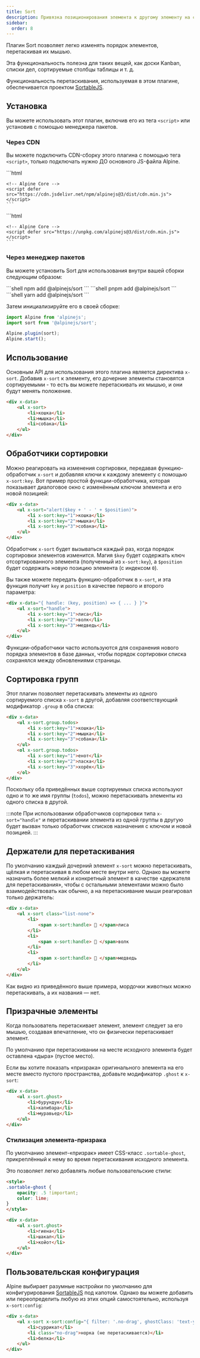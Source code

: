 ```yaml
---
title: Sort
description: Привязка позиционирования элемента к другому элементу на странице с помощью плагина для Alpine.js
sidebar:
  order: 8
---
```


Плагин Sort позволяет легко изменять порядок элементов, перетаскивая их мышью.

Эта функциональность полезна для таких вещей, как доски Kanban, списки дел, сортируемые столбцы таблицы и т. д.

Функциональность перетаскивания, используемая в этом плагине, обеспечивается проектом [SortableJS](https://github.com/SortableJS/Sortable).

## Установка

Вы можете использовать этот плагин, включив его из тега `<script>` или установив с помощью менеджера пакетов.

### Через CDN

Вы можете подключить CDN-сборку этого плагина с помощью тега `<script>`, только подключать нужно ДО основного JS-файла Alpine.

<Tabs>
  <TabItem label="jsDelivr CDN">
    ```html
    <!-- Sort Plugin -->
    <script defer src="https://cdn.jsdelivr.net/npm/@alpinejs/sort@3/dist/cdn.min.js"></script>

    <!-- Alpine Core -->
    <script defer src="https://cdn.jsdelivr.net/npm/alpinejs@3/dist/cdn.min.js"></script>
    ```
  </TabItem>
  <TabItem label="unpkg CDN">
    ```html
    <!-- Sort Plugin -->
    <script defer src="https://unpkg.com/@alpinejs/sort@latest/dist/cdn.min.js"></script>

    <!-- Alpine Core -->
    <script defer src="https://unpkg.com/alpinejs@3/dist/cdn.min.js"></script>
    ```
  </TabItem>
</Tabs>

### Через менеджер пакетов

Вы можете установить Sort для использования внутри вашей сборки следующим образом:


<Tabs>
  <TabItem label="npm">
    ```shell
    npm add @alpinejs/sort
    ```
  </TabItem>
  <TabItem label="pnpm">
    ```shell
    pnpm add @alpinejs/sort
    ```
  </TabItem>
  <TabItem label="yarn">
    ```shell
    yarn add @alpinejs/sort
    ```
  </TabItem>
</Tabs>

Затем инициализируйте его в своей сборке:

```js
import Alpine from 'alpinejs';
import sort from '@alpinejs/sort';

Alpine.plugin(sort);
Alpine.start();
```

## Использование

Основным API для использования этого плагина является директива `x-sort`. Добавив `x-sort` к элементу, его дочерние элементы становятся сортируемыми - то есть вы можете перетаскивать их мышью, и они будут менять положение.

```html live "x-sort"
<div x-data>
    <ul x-sort>
        <li>кошка</li>
        <li>мышка</li>
        <li>собака</li>
    </ul>
</div>
```

## Обработчики сортировки

Можно реагировать на изменения сортировки, передавая функцию-обработчик `x-sort` и добавляя ключи к каждому элементу с помощью `x-sort:key`. Вот пример простой функции-обработчика, которая показывает диалоговое окно с изменённым ключом элемента и его новой позицией:

```html live "x-sort:key"
<div x-data>
    <ul x-sort="alert($key + ' - ' + $position)">
        <li x-sort:key="1">кошка</li>
        <li x-sort:key="2">мышка</li>
        <li x-sort:key="3">собака</li>
    </ul>
</div>
```

Обработчик `x-sort` будет вызываться каждый раз, когда порядок сортировки элементов изменится. Магия `$key` будет содержать ключ отсортированного элемента (полученный из `x-sort:key`), а `$position` будет содержать новую позицию элемента (с индексом `0`).

Вы также можете передать функцию-обработчик в `x-sort`, и эта функция получит `key` и `position` в качестве первого и второго параметра:

```html {1}
<div x-data="{ handle: (key, position) => { ... } }">
    <ul x-sort="handle">
        <li x-sort:key="1">лиса</li>
        <li x-sort:key="2">волк</li>
        <li x-sort:key="3">медведь</li>
    </ul>
</div>
```

Функции-обработчики часто используются для сохранения нового порядка элементов в базе данных, чтобы порядок сортировки списка сохранялся между обновлениями страницы.

## Сортировка групп

Этот плагин позволяет перетаскивать элементы из одного сортируемого списка `x-sort` в другой, добавляя соответствующий модификатор `.group` в оба списка:

```html live "x-sort.group"
<div x-data>
    <ul x-sort.group.todos>
        <li x-sort:key="1">кошка</li>
        <li x-sort:key="2">мышка</li>
        <li x-sort:key="3">собака</li>
    </ul>
    <ol x-sort.group.todos>
        <li x-sort:key="1">енот</li>
        <li x-sort:key="2">ласка</li>
        <li x-sort:key="3">хорёк</li>
    </ol>
</div>
```

Поскольку оба приведённых выше сортируемых списка используют одно и то же имя группы (`todos`), можно перетаскивать элементы из одного списка в другой.

:::note
При использовании обработчиков сортировки типа `x-sort="handle"` и перетаскивании элемента из одной группы в другую будет вызван только обработчик списков назначения с ключом и новой позицией.
:::

## Держатели для перетаскивания

По умолчанию каждый дочерний элемент `x-sort` можно перетаскивать, щёлкая и перетаскивая в любом месте внутри него. Однако вы можете назначить более мелкий и конкретный элемент в качестве «держателя для перетаскивания», чтобы с остальными элементами можно было взаимодействовать как обычно, а на перетаскивание мыши реагировал только держатель:

```html live "x-sort:handle"
<div x-data>
    <ul x-sort class="list-none">
        <li>
            <span x-sort:handle> 🦊 </span>лиса
        </li>
        <li>
            <span x-sort:handle> 🐺 </span>волк
        </li>
        <li>
            <span x-sort:handle> 🐻 </span>медведь
        </li>
    </ul>
</div>
```

Как видно из приведённого выше примера, мордочки животных можно перетаскивать, а их названия — нет.

## Призрачные элементы

Когда пользователь перетаскивает элемент, элемент следует за его мышью, создавая впечатление, что он физически перетаскивает элемент.

По умолчанию при перетаскивании на месте исходного элемента будет оставлена «дыра» (пустое место).

Если вы хотите показать «призрака» оригинального элемента на его месте вместо пустого пространства, добавьте модификатор `.ghost` к `x-sort`:

```html live "x-sort.ghost"
<div x-data>
    <ul x-sort.ghost>
        <li>бурундук</li>
        <li>капибара</li>
        <li>муравьед</li>
    </ul>
</div>
```

### Стилизация элемента-призрака

По умолчанию элемент-«призрак» имеет CSS-класс `.sortable-ghost`, прикреплённый к нему во время перетаскивания исходного элемента.

Это позволяет легко добавлять любые пользовательские стили:

```html live {2-4}
<style>
.sortable-ghost {
    opacity: .5 !important;
    color: lime;
}
</style>

<div x-data>
    <ul x-sort.ghost>
        <li>гиена</li>
        <li>шакал</li>
        <li>койот</li>
    </ul>
</div>
```

## Пользовательская конфигурация

Alpine выбирает разумные настройки по умолчанию для конфигурирования [SortableJS](https://github.com/SortableJS/Sortable?tab=readme-ov-file#options) под капотом. Однако вы можете добавить или переопределить любую из этих опций самостоятельно, используя `x-sort:config`:

```html live "x-sort:config"
<div x-data>
    <ul x-sort x-sort:config="{ filter: '.no-drag', ghostClass: 'text-yellow-500' }">
        <li>суррикат</li>
        <li class="no-drag">норка (не перетаскивается)</li>
        <li>белка</li>
    </ul>
</div>
```


<LinkCard title="Полный список опций <strong>SortableJS</strong>" href="https://github.com/SortableJS/Sortable?tab=readme-ov-file#options" />
